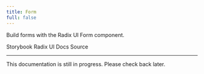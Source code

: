 ```yaml
---
title: Form
full: false
---
```


Build forms with the Radix UI Form component.

<Badges>
  <BadgeLink href="https://storybook.twistail.com/?path=/docs/base-components-form--default" external>
    Storybook
  </BadgeLink>
  <BadgeLink href="https://www.radix-ui.com/primitives/docs/components/form#api-reference" external>
    Radix UI Docs
  </BadgeLink>
  <BadgeLink href="https://github.com/riipandi/twistail/tree/main/packages/ui-react/src/components/form" external>
    Source
  </BadgeLink>
</Badges>

---

<Callout type='warn' title='Attention'>
  This documentation is still in progress. Please check back later.
</Callout>
